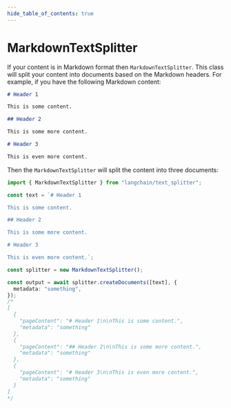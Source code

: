 ```yaml
---
hide_table_of_contents: true
---
```


# MarkdownTextSplitter

If your content is in Markdown format then `MarkdownTextSplitter`. This class will split your content into documents based on the Markdown headers. For example, if you have the following Markdown content:

```markdown
# Header 1

This is some content.

## Header 2

This is some more content.

# Header 3

This is even more content.
```

Then the `MarkdownTextSplitter` will split the content into three documents:

```typescript
import { MarkdownTextSplitter } from "langchain/text_splitter";

const text = `# Header 1

This is some content.

## Header 2

This is some more content.

# Header 3

This is even more content.`;

const splitter = new MarkdownTextSplitter();

const output = await splitter.createDocuments([text], {
  metadata: "something",
});
/*
[
  {
    "pageContent": "# Header 1\n\nThis is some content.",
    "metadata": "something"
  },
  {
    "pageContent": "## Header 2\n\nThis is some more content.",
    "metadata": "something"
  },
  {
    "pageContent": "# Header 3\n\nThis is even more content.",
    "metadata": "something"
  }
]
*/
```
